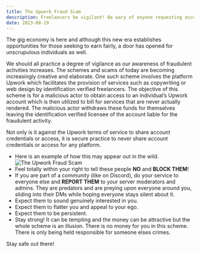 ```yaml
---
title: The Upwork Fraud Scam
description: Freelancers be vigilant! Be wary of anyone requesting access to your account.
date: 2023-08-19
---
```


The gig economy is here and although this new era establishes opportunities for those seeking to earn fairly, a door has opened for unscrupulous individuals as well.

We should all practice a degree of vigilance as our awareness of fraudulent activities increases. The schemes and scams of today are becoming increasingly creative and elaborate. One such scheme involves the platform Upwork which facilitates the provision of services such as copywriting or web design by identification verified freelancers. The objective of this scheme is for a malicious actor to obtain access to an individual’s Upwork account which is then utilized to bill for services that are never actually rendered. The malicious actor withdraws these funds for themselves leaving the identification verified licensee of the account liable for the fraudulent activity.

Not only is it against the Upwork terms of service to share account credentials or access, it is secure practice to never share account credentials or access for any platform.

- Here is an example of how this may appear out in the wild.
  <Image
    src="/upwork-fraud-1.png"
    width={256}
    height={256}
    alt="The Upwork Fraud Scam"
  />
- Feel totally within your right to tell these people **NO** and **BLOCK THEM**!
- If you are part of a community (like on Discord), do your service to everyone else and **REPORT THEM** to your server moderators and admins. They are predators and are preying upon everyone around you, sliding into their DMs while hoping everyone stays silent about it.
- Expect them to sound genuinely interested in you.
- Expect them to flatter you and appeal to your ego.
- Expect them to be persistent.
- Stay strong! It can be tempting and the money can be attractive but the whole scheme is an illusion. There is no money for you in this scheme. There is only being held responsible for someone elses crimes.

Stay safe out there!
